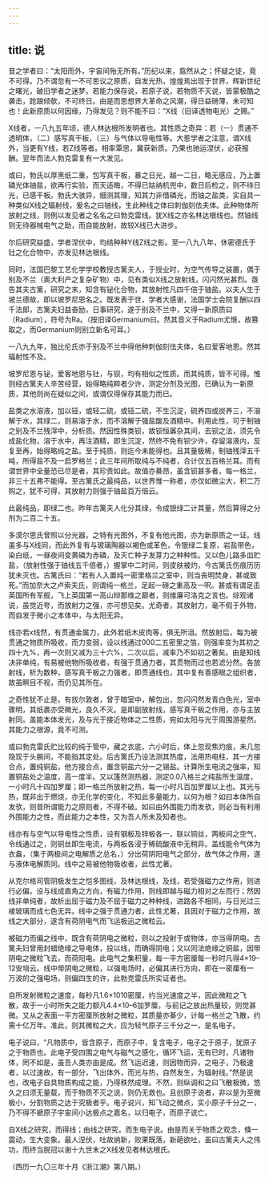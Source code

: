 ```yaml
---
---
---
```

title: 说
---



昔之学者曰：“太阳而外，宇宙间殆无所有。”历纪以来，翕然从之；怀疑之徒，竟不可得。乃不谓忽有一不可思议之原质，自发光热，煌煌焉出现于世界，辉新世纪之曙光，破旧学者之迷梦。若能力保存说，若原子说，若物质不灭说，皆蒙极酷之袭击，跄踉倾欹，不可终日。由是而思想界大革命之风潮，得日益磅薄，未可知也！此新原质以何因缘，乃得发见？则不能不曰：“X线（旧译透物电光）之赐。”

X线者，一八九五年顷，德人林达根所发明者也。其性质之奇异：若（一）贯通不透明体，（二）感写真干板，（三）与气体以导电性等。大惹学者之注意，谓X线外，当更有Y线，若Z线等者。相率覃思，冀获新质。乃果也驰运涅伏，必获报酬。翌年而法人勃克雷复有一大发见。

或曰，勃氏以厚黑纸二重，包写真干板，暴之日光，越一二日，略无感应，乃上置磷光体铀盐，欲再行实验，而天适晦，不得已姑纳机兜中，数日后检之，则不待日光，已感干板。勃氏大骇异，细测其理，知其力非借磷光，而铀之盐类，实自具一种类似X线之辐射线，爰名之曰铀线，生此种线之体曰刺伽刻佉夫体。此种物体所放射之线，则例以发见者之名名之曰勃克雷线。犹X线之亦名林达根线也。然铀线则无待器械电气之助，而自能放射，故较X线已大进步。

尔后研究益盛，学者涅伏中，均结种种Y线Z线之影。至一八九八年，休密德氏于钍之化合物中，亦发见林达根线。

同时，法国巴黎工艺化学学校教授古篱夫人，于授业时，为空气传导之装置，偶于别及不兰（奥大利产之复杂矿物）中，见有类似X线之放射线，闪闪然光甚烈。亟告其夫古篱，研究之末，知含有铋化合物，其放射性凡四千倍于铀盐。以夫人生于坡兰德故，即以坡罗尼恩名之。既发表于世，学者大感谢，法国学士会院复酬以四千法郎，古篱夫妇益奋励，日事研究，遂于别及不兰中，又得一新原质曰（Radium），符号为Ra。（按旧译Germanium曰。然其音义于Radium尤惬，故篡取之，而Germanium则别立新名可耳。）

一八九九年，独比伦氏亦于别及不兰中得他种刺伽刻佉夫体，名曰爱客地恩。然其辐射性不及。

坡罗尼恩与铋，爱客地恩与钍，与钡，均有相似之性质。而其纯质，皆不可得。惟则经古篱夫人辛苦经营，始得略纯粹者少许，测定分剂及光图，已确认为一新原质，其他则尚在疑似之间，或谓仅得保存其能力而已。

盐类之水溶液，加以铔，或轻二硫，或铔二硫，不生沉淀，硫养四或炭养三，不溶解于水，其绿二，则易溶于水，而不溶解于强盐酸及酒精中。利用此性，可于制铀之别及不兰残滓中，分析质。然因性殊类钡，故钡恒羼杂其间，去钡之法，须先令成盐化物，溶于水中，再注酒精，即生沉淀，然终不免有钡少许，存留溶液内，反复至再，始得略纯之盐。至于纯质，则迄今未能得也。且其量极稀，制铀残滓五千吨，所得盐不及一启罗格兰；此三年间所取纯与不纯者，合计仅五百格兰耳。而有谓世界中全量恐已尽是者，其珍贵如此。故值亦綦昂，虽含钡甚多者，每一格兰，非三十五弗不能得。至古篱氏之最纯品，以世界惟一称者，亦仅如微尘大，积二万购之，犹不可得，其放射力则强于铀盐百万倍云。

此最纯品，即绿二也。昨年古篱夫人化分其绿，令成银绿二计其量，然后算得之分剂为二百二十五。

多漠尔思氏曾照以分光器，之特有光图外，不复有他光图，亦为新原质之一证。线虽多与X线同，而此外复有与玻璃陶器以褐色或革色，令银绿二复原，岩盐带色，染白纸，一昼夜间变黄磷为赤磷，及灭亡种子发芽力之种种性。又以色儿路多皿贮盐，（放射性强于铀线五千倍者，）握掌中二时间，则皮肤被灼，今古篱氏伤痕历历犹未灭也。古篱氏曰：“若有人入置纯一密里格兰之室中，则当丧明焚身，甚或致死。”而加奈大之卢索夫氏，则谓纯一格兰，足起一磅之重高及一呎。甚或有谓足击英国所有军舰，飞上英国第一高山辩那维之巅者，则维廉可洛克之言也。综观诸说，虽觉近夸，而放射力之强，亦可想见矣。尤奇者，其放射力，毫不假于外物，而自发于微小之本体中，与太阳无异。

线亦若x线然，有贯通金属力，此外若纸木皮肉等，俱无所沮。然放射后，每为被贯通之物质所吸收，而力变弱，设以线通过000二五密里之箔，则强率变为其初之四十九%，再一次则又减为三十六%，二次以后，减率乃不如初之著矣。由是知线决非单纯，有易被他物所吸收者，有强于贯通力者，其贯物而过也若滤分然。各放射线，析为数种，感写真干板之力强者，即贯通线也，其中复有善感眼之组织者，故虽瞑目不视，而仍见其所在。

之奇性犹不止是。有拔尔敦者，曾于暗室中，解包出，忽闪闪然发青白色光，室中骤明，其纸裹亦受微光，良久不灭。是即副放射线，感写真干板之作用，亦与主放射同。盖能本体发光，及与光于接近物体之二性质，宛如太阳与光于周围游星然。其能力之根源，竟不可测。

或曰勃克雷氏贮比较的纯于管中，藏之衣底，六小时后，体上忽现焦灼痕，未几忽隐现于头腕间，不能指其定处。后古篱氏乃设法测其热度，法用热电柱，其一方接合点，置纯铜盐，他方接合点，置含铜盐六分一之锡盐。计算所生电流之强率，知置铜盐处之温度，高一度半。又以篷然测热器，测定0.0八格兰之纯盐所生温度，一小时凡十四加罗厘；即一格兰所放射之热，每一小时凡百加罗厘以上也。其光与热，既非出于燃烧，亦无化学的变化，不知此多量能力，以何为根？如曰本体所自发欤，则昔所谓能力之原则者，不得不破。如曰由外围能力而发欤，则必当有利用外围能力之性，而此能力之本性，又为吾人所未及知者也。

线亦有与空气以导电性之性质，设有钢板及锌板各一，联以铜丝，两板间之空气，令线通过之，则铜丝即生电流，与两板各浸于稀硫酸液中无稍异。盖线能令气体为衣盎，（集于两极间之电解质之总名，）分出荷阴阳电气之部分，故气体之作用，遂与液体电解质同。线中之易被他物吸收者，此性尤著。

从克尔格司管阴极发生之恺多图线，及林达根线，及线，若受强磁力之作用，则进行必偏，设与线成直角之方向，有磁力作用，则线即越与磁力相对之左而行；然因线非单纯者，故析出屈于磁力及不屈于磁力之种种线，进路各不相同，与日光过三棱玻璃而成七色无异。线中之强于贯通力者，此性尤著，且因对于磁力之作用，故线之大部分，遂含有荷阴电气而飞运极迅之微粒云。

被磁力而偏之线中，既含有荷阴电之微粒，则以之投射于或物体，亦当得阴电。古篱夫妇曾用封蜡绝缘之导电体，投以线，而确得阴电；又以同法绝缘之铜盐，因带阴电之微粒飞去，而荷阳电。此电气之集积量，每一平方密厘每一秒时凡得4×19–12安培云。线中带阴电之微粒，以强电场时，必偏其进行方向，即在一密厘有一万波的之强电场，则偏四生的许，此勃克雷氏所实证者也。

自所发射微粒之速度，每秒凡1.6×1010密厘，约当光速度之半，因此微粒之飞散，故于一小时所失之能力额凡4.4×10–6加罗厘，与前记之放出热量较，则觉甚微。又从之表面一平方密厘所放射之微粒，其质量亦綦少，计每一格兰之飞散，约需十亿万年。准此，则其微粒之大，应为轻气原子三千分之一，是名电子。

电子说曰，“凡物质中，皆含原子，而原子中，复含电子，电子之于原子，犹原子之于物质也。此电子受四围之电气与磁气之感化，循环飞运，无有已时，凡诸物体，罔不如是，虽吾人类亦由是成。然飞运迟速，则因物而异，之电子，乃极速者，以过速故，有一部分，飞出体外，而光与热，自然发生，为辐射线。”然是说也，改电子自具物质构成之能，乃得秩然成理。不然，则纵调和之曰飞散极微，悠久之曰须无量载，而于物质不灭之说，则仍无救也。且创原子说者，非以是为至微极小，分割物质之达于究极者乎。电子说兴，知飞动之微点，实小原子千分之一，乃不得不褫原子宇宙间小达极点之嘉名，以归电子，而原子说亡。

自X线之研究，而得线；由线之研究，而生电子说。由是而关于物质之观念，倏一震动，生大变象。最人涅伏，吐故纳新，败果既落，新葩欲吐，虽曰古篱夫人之伟功，而终当脱冠以谢十九世末之X线发见者林达根氏。

（西历一九〇三年十月《浙江潮》第八期。）